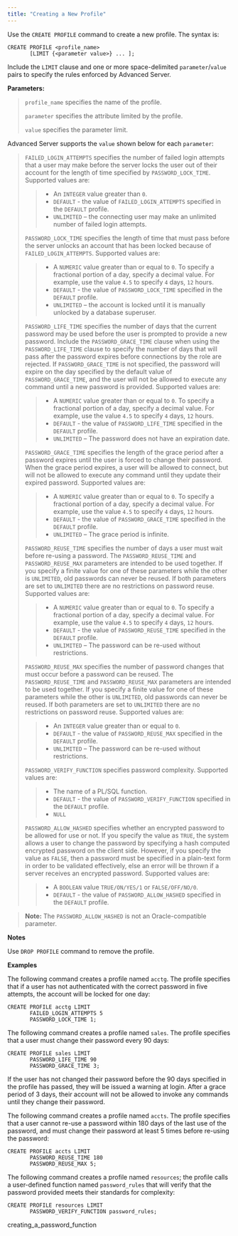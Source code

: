 ```yaml
---
title: "Creating a New Profile"
---
```


<div id="creating_a_new_profile" class="registered_link"></div>


Use the `CREATE PROFILE` command to create a new profile. The syntax is:

``` text
CREATE PROFILE <profile_name>
       [LIMIT {<parameter value>} ... ];
```

Include the `LIMIT` clause and one or more space-delimited `parameter`/`value` pairs to specify the rules enforced by Advanced Server.

**Parameters:**

> `profile_name` specifies the name of the profile.
> 
> `parameter` specifies the attribute limited by the profile.
> 
> `value` specifies the parameter limit.

Advanced Server supports the `value` shown below for each `parameter`:

> `FAILED_LOGIN_ATTEMPTS` specifies the number of failed login attempts that a user may make before the server locks the user out of their account for the length of time specified by `PASSWORD_LOCK_TIME`. Supported values are:
> 
> >   - An `INTEGER` value greater than `0`.
> >   - `DEFAULT` - the value of `FAILED_LOGIN_ATTEMPTS` specified in the `DEFAULT` profile.
> >   - `UNLIMITED` – the connecting user may make an unlimited number of failed login attempts.
> 
> `PASSWORD_LOCK_TIME` specifies the length of time that must pass before the server unlocks an account that has been locked because of `FAILED_LOGIN_ATTEMPTS`. Supported values are:
> 
> >   - A `NUMERIC` value greater than or equal to `0`. To specify a fractional portion of a day, specify a decimal value. For example, use the value `4.5` to specify `4` days, `12` hours.
> >   - `DEFAULT` - the value of `PASSWORD_LOCK_TIME` specified in the `DEFAULT` profile.
> >   - `UNLIMITED` – the account is locked until it is manually unlocked by a database superuser.
> 
> `PASSWORD_LIFE_TIME` specifies the number of days that the current password may be used before the user is prompted to provide a new password. Include the `PASSWORD_GRACE_TIME` clause when using the `PASSWORD_LIFE_TIME` clause to specify the number of days that will pass after the password expires before connections by the role are rejected. If `PASSWORD_GRACE_TIME` is not specified, the password will expire on the day specified by the default value of `PASSWORD_GRACE_TIME`, and the user will not be allowed to execute any command until a new password is provided. Supported values are:
> 
> >   - A `NUMERIC` value greater than or equal to `0`. To specify a fractional portion of a day, specify a decimal value. For example, use the value `4.5` to specify `4` days, `12` hours.
> >   - `DEFAULT` - the value of `PASSWORD_LIFE_TIME` specified in the `DEFAULT` profile.
> >   - `UNLIMITED` – The password does not have an expiration date.
> 
> `PASSWORD_GRACE_TIME` specifies the length of the grace period after a password expires until the user is forced to change their password. When the grace period expires, a user will be allowed to connect, but will not be allowed to execute any command until they update their expired password. Supported values are:
> 
> >   - A `NUMERIC` value greater than or equal to `0`. To specify a fractional portion of a day, specify a decimal value. For example, use the value `4.5` to specify `4` days, `12` hours.
> >   - `DEFAULT` - the value of `PASSWORD_GRACE_TIME` specified in the `DEFAULT` profile.
> >   - `UNLIMITED` – The grace period is infinite.
> 
> `PASSWORD_REUSE_TIME` specifies the number of days a user must wait before re-using a password. The `PASSWORD_REUSE_TIME` and `PASSWORD_REUSE_MAX` parameters are intended to be used together. If you specify a finite value for one of these parameters while the other is `UNLIMITED`, old passwords can never be reused. If both parameters are set to `UNLIMITED` there are no restrictions on password reuse. Supported values are:
> 
> >   - A `NUMERIC` value greater than or equal to `0`. To specify a fractional portion of a day, specify a decimal value. For example, use the value `4.5` to specify `4` days, `12` hours.
> >   - `DEFAULT` - the value of `PASSWORD_REUSE_TIME` specified in the `DEFAULT` profile.
> >   - `UNLIMITED` – The password can be re-used without restrictions.
> 
> `PASSWORD_REUSE_MAX` specifies the number of password changes that must occur before a password can be reused. The `PASSWORD_REUSE_TIME` and `PASSWORD_REUSE_MAX` parameters are intended to be used together. If you specify a finite value for one of these parameters while the other is `UNLIMITED`, old passwords can never be reused. If both parameters are set to `UNLIMITED` there are no restrictions on password reuse. Supported values are:
> 
> >   - An `INTEGER` value greater than or equal to `0`.
> >   - `DEFAULT` - the value of `PASSWORD_REUSE_MAX` specified in the `DEFAULT` profile.
> >   - `UNLIMITED` – The password can be re-used without restrictions.
> 
> `PASSWORD_VERIFY_FUNCTION` specifies password complexity. Supported values are:
> 
> >   - The name of a PL/SQL function.
> >   - `DEFAULT` - the value of `PASSWORD_VERIFY_FUNCTION` specified in the `DEFAULT` profile.
> >   - `NULL`
> 
> `PASSWORD_ALLOW_HASHED` specifies whether an encrypted password to be allowed for use or not. If you specify the value as `TRUE`, the system allows a user to change the password by specifying a hash computed encrypted password on the client side. However, if you specify the value as `FALSE`, then a password must be specified in a plain-text form in order to be validated effectively, else an error will be thrown if a server receives an encrypted password. Supported values are:
> 
> >   - A `BOOLEAN` value `TRUE/ON/YES/1` or `FALSE/OFF/NO/0`.
> >   - `DEFAULT` - the value of `PASSWORD_ALLOW_HASHED` specified in the `DEFAULT` profile.

> **Note:** The `PASSWORD_ALLOW_HASHED` is not an Oracle-compatible parameter.


**Notes**

Use `DROP PROFILE` command to remove the profile.

**Examples**

The following command creates a profile named `acctg`. The profile specifies that if a user has not authenticated with the correct password in five attempts, the account will be locked for one day:

``` text
CREATE PROFILE acctg LIMIT
       FAILED_LOGIN_ATTEMPTS 5
       PASSWORD_LOCK_TIME 1;
```

The following command creates a profile named `sales`. The profile specifies that a user must change their password every 90 days:

``` text
CREATE PROFILE sales LIMIT
       PASSWORD_LIFE_TIME 90
       PASSWORD_GRACE_TIME 3;
```

If the user has not changed their password before the 90 days specified in the profile has passed, they will be issued a warning at login. After a grace period of 3 days, their account will not be allowed to invoke any commands until they change their password.

The following command creates a profile named `accts`. The profile specifies that a user cannot re-use a password within 180 days of the last use of the password, and must change their password at least 5 times before re-using the password:

``` text
CREATE PROFILE accts LIMIT
       PASSWORD_REUSE_TIME 180
       PASSWORD_REUSE_MAX 5;
```

The following command creates a profile named `resources`; the profile calls a user-defined function named `password_rules` that will verify that the password provided meets their standards for complexity:

``` text
CREATE PROFILE resources LIMIT
       PASSWORD_VERIFY_FUNCTION password_rules;
```

<div class="toctree" data-maxdepth="3">

creating_a_password_function

</div>
